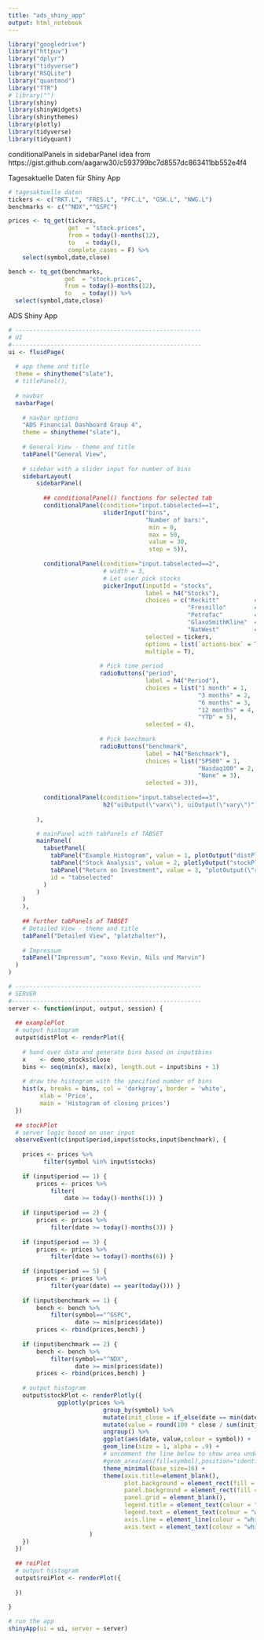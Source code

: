 ---
title: "ads_shiny_app"
output: html_notebook
---

```{r}
library("googledrive") 
library("httpuv")
library("dplyr")
library("tidyverse")
library("RSQLite")
library("quantmod")
library("TTR")
# library("")
library(shiny)
library(shinyWidgets)
library(shinythemes)
library(plotly)
library(tidyverse)
library(tidyquant)
```


conditionalPanels in sidebarPanel
idea from https://gist.github.com/aagarw30/c593799bc7d8557dc863411bb552e4f4

Tagesaktuelle Daten für Shiny App
```{r}
# tagesaktuelle daten
tickers <- c("RKT.L", "FRES.L", "PFC.L", "GSK.L", "NWG.L")
benchmarks <- c("^NDX","^GSPC")

prices <- tq_get(tickers, 
                 get  = "stock.prices",
                 from = today()-months(12),
                 to   = today(),
                 complete_cases = F) %>%
    select(symbol,date,close)

bench <- tq_get(benchmarks,
                get  = "stock.prices",
                from = today()-months(12),
                to   = today()) %>%
  select(symbol,date,close)
```


ADS Shiny App
```{r}
# -----------------------------------------------------
# UI
#------------------------------------------------------
ui <- fluidPage(
  
  # app theme and title
  theme = shinytheme("slate"),
  # titlePanel(),
  
  # navbar
  navbarPage(
    
    # navbar options
    "ADS Financial Dashboard Group 4",
    theme = shinytheme("slate"),
    
    # General View - theme and title
    tabPanel("General View",
             
    # sidebar with a slider input for number of bins 
    sidebarLayout(
        sidebarPanel(
          
          ## conditionalPanel() functions for selected tab
          conditionalPanel(condition="input.tabselected==1", 
                           sliderInput("bins",
                                       "Number of bars:",
                                        min = 0,
                                        max = 50,
                                        value = 30,
                                        step = 5)),
          
          conditionalPanel(condition="input.tabselected==2",
                           # width = 3,
                           # Let user pick stocks
                           pickerInput(inputId = "stocks",
                                       label = h4("Stocks"),
                                       choices = c("Reckitt"          = tickers[1], 
                                                   "Fresnillo"        = tickers[2],
                                                   "Petrofac"         = tickers[3],
                                                   "GlaxoSmithKline"  = tickers[4],
                                                   "NatWest"          = tickers[5]),
                                       selected = tickers,   
                                       options = list(`actions-box` = TRUE), 
                                       multiple = T),
                            
                          # Pick time period
                          radioButtons("period",
                                       label = h4("Period"),
                                       choices = list("1 month" = 1,
                                                      "3 months" = 2,
                                                      "6 months" = 3,
                                                      "12 months" = 4,
                                                      "YTD" = 5), 
                                       selected = 4),
                          
                          # Pick benchmark
                          radioButtons("benchmark", 
                                       label = h4("Benchmark"),
                                       choices = list("SP500" = 1,
                                                      "Nasdaq100" = 2, 
                                                      "None" = 3),
                                       selected = 3)),
        
          conditionalPanel(condition="input.tabselected==3",
                           h2("uiOutput(\"varx\"), uiOutput(\"vary\")"))
          
        ),

        # mainPanel with tabPanels of TABSET
        mainPanel(
          tabsetPanel(
            tabPanel("Example Histogram", value = 1, plotOutput("distPlot")), 
            tabPanel("Stock Analysis", value = 2, plotlyOutput("stockPlot", height = "200%", width = "100%")), 
            tabPanel("Return on Investment", value = 3, "plotOutput(\"roiPlot\")"),
            id = "tabselected"
          )
        )
    )
    ),
    
    ## further tabPanels of TABSET
    # Detailed View - theme and title
    tabPanel("Detailed View", "platzhalter"),
    
    # Impressum
    tabPanel("Impressum", "xoxo Kevin, Nils und Marvin")
  )
)

# -----------------------------------------------------
# SERVER
#------------------------------------------------------
server <- function(input, output, session) {
  
  ## examplePlot
  # output histogram
  output$distPlot <- renderPlot({
    
    # hand over data and generate bins based on input$bins
    x    <- demo_stocks$close
    bins <- seq(min(x), max(x), length.out = input$bins + 1)
  
    # draw the histogram with the specified number of bins
    hist(x, breaks = bins, col = 'darkgray', border = 'white',
         xlab = 'Price',
         main = 'Histogram of closing prices')
  })
  
  ## stockPlot
  # server logic based on user input
  observeEvent(c(input$period,input$stocks,input$benchmark), {
  
    prices <- prices %>%
          filter(symbol %in% input$stocks)
          
    if (input$period == 1) {
        prices <- prices %>%
            filter(
                date >= today()-months(1)) }
    
    if (input$period == 2) {
        prices <- prices %>%
            filter(date >= today()-months(3)) }
    
    if (input$period == 3) {
        prices <- prices %>%
            filter(date >= today()-months(6)) }
        
    if (input$period == 5) {
        prices <- prices %>%
            filter(year(date) == year(today())) }
    
    if (input$benchmark == 1) {
        bench <- bench %>%
            filter(symbol=="^GSPC",
                   date >= min(prices$date))
        prices <- rbind(prices,bench) }
    
    if (input$benchmark == 2) {
        bench <- bench %>%
            filter(symbol=="^NDX",
                   date >= min(prices$date))
        prices <- rbind(prices,bench) }
    
    # output histogram
    output$stockPlot <- renderPlotly({
              ggplotly(prices %>%
                           group_by(symbol) %>%
                           mutate(init_close = if_else(date == min(date),close,NA_real_)) %>%
                           mutate(value = round(100 * close / sum(init_close,na.rm=T),1)) %>%
                           ungroup() %>%
                           ggplot(aes(date, value,colour = symbol)) +
                           geom_line(size = 1, alpha = .9) +
                           # uncomment the line below to show area under curves
                           #geom_area(aes(fill=symbol),position="identity",alpha=.2) +
                           theme_minimal(base_size=16) +
                           theme(axis.title=element_blank(),
                                 plot.background = element_rect(fill = "#1C1E22"),
                                 panel.background = element_rect(fill = "#1C1E22"),
                                 panel.grid = element_blank(),
                                 legend.title = element_text(colour = "#1C1E22"),
                                 legend.text = element_text(colour = "white"),
                                 axis.line = element_line(colour = "white"),
                                 axis.text = element_text(colour = "white"))
                       )
    })
  })
  
  ## roiPlot
  # output histogram
  output$roiPlot <- renderPlot({
    
  })
  
}

# run the app
shinyApp(ui = ui, server = server)
```